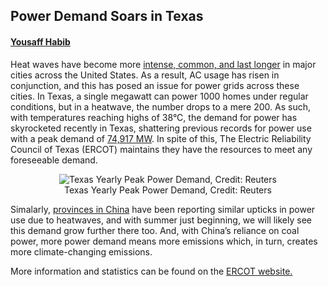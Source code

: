 ## Power Demand Soars in Texas

#### [Yousaff Habib](https://www.linkedin.com/in/yousaff-habib-6684891a5/)

<!-- <br> -->

Heat waves have become more [intense, common, and last longer](https://www.epa.gov/climate-indicators/climate-change-indicators-heat-waves#:~:text=Heat%20waves%20are%20occurring%20more,2010s%20(see%20Figure%201).) in major cities across the United States. As a result, AC usage has risen in conjunction, and this has posed an issue for power grids across these cities. In Texas, a single megawatt can power 1000 homes under regular conditions, but in a heatwave, the number drops to a mere 200. As such, with temperatures reaching highs of 38°C, the demand for power has skyrocketed recently in Texas, shattering previous records for power use with a peak demand of [74,917 MW](https://www.ercot.com/gridinfo/load/load_hist). In spite of this, The Electric Reliability Council of Texas (ERCOT) maintains they have the resources to meet any foreseeable demand.


<center>
![Texas Yearly Peak Power Demand, Credit: Reuters](https://graphics.reuters.com/TEXAS-POWER/ERCOT/gkplgzymyvb/chart.png)
</center>

Simalarly, [provinces in China](https://news.rthk.hk/rthk/en/component/k2/1654223-20220622.htm) have been reporting similar upticks in power use due to heatwaves, and with summer just beginning, we will likely see this demand grow further there too. And, with China's reliance on coal power, more power demand means more emissions which, in turn, creates more climate-changing emissions.

More information and statistics can be found on the [ERCOT website.](https://www.ercot.com/about)